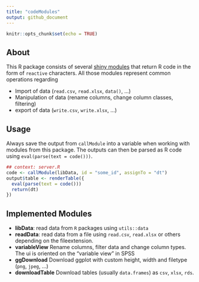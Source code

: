 ```yaml
---
title: "codeModules"
output: github_document
---
```


```r
knitr::opts_chunk$set(echo = TRUE)
```

## About

This R package consists of several [shiny modules](https://shiny.rstudio.com/articles/modules.html) that
return R code in the form of `reactive` characters. All those modules represent common operations regarding

* Import of data (`read.csv`, `read.xlsx`, `data()`, ...)
* Manipulation of data (rename columns, change column classes, filtering)
* export of data (`write.csv`, `write.xlsx`, ...)

## Usage

Always save the output from `callModule` into a variable when working with modules from this package.
The outputs can then be parsed as R code using `eval(parse(text = code()))`.

```r
## context: server.R
code <- callModule(libData, id = "some_id", assignTo = "dt")
output$table <- renderTable({
  eval(parse(text = code()))
  return(dt)
})

```

## Implemented Modules

* **libData**: read data from `R` packages using `utils::data`
* **readData**: read data from a file using `read.csv`, `read.xlsx` or others depending on the fileextension.
* **variableView** Rename columns, filter data and change column types. The ui is oriented on the "variable view" in SPSS
* **ggDownload** Download ggplot with custom height, width and filetype (`png`, `jpeg`, ...)
* **downloadTable** Download tables (usually `data.frames`) as `csv`, `xlsx`, `rds`.
